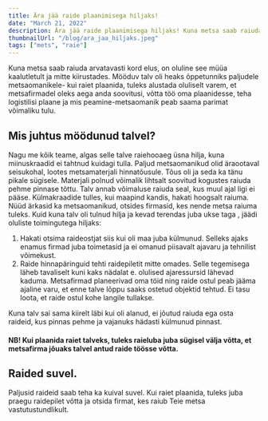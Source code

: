 ```yaml
---
title: Ära jää raide plaanimisega hiljaks!
date: "March 21, 2022"
description: Ära jää raide plaanimisega hiljaks! Kuna metsa saab raiuda arvatavasti kord elus, on oluline see müüa kaalutletult ja mitte kiirustades.
thumbnailUrl: "/blog/ara_jaa_hiljaks.jpeg"
tags: ["mets", "raie"]
---
```


Kuna metsa saab raiuda arvatavasti kord elus, on oluline see müüa kaalutletult ja mitte kiirustades. Mööduv talv oli heaks õppetunniks paljudele metsaomanikele- kui raiet plaanida, tuleks alustada oluliselt varem, et metsafirmadel oleks aega anda soovitusi, võtta töö oma plaanidesse, teha logistilisi plaane ja mis peamine-metsaomanik peab saama parimat võimaliku tulu.

## Mis juhtus möödunud talvel?

Nagu me kõik teame, algas selle talve raiehooaeg üsna hilja, kuna miinuskraadid ei tahtnud kuidagi tulla. Paljud metsaomanikud olid äraootaval seisukohal, lootes metsamaterjali hinnatõusule. Tõus oli ja seda ka tänu pikale sügisele. Materjali polnud võimalik lihtsalt soovitud kogustes raiuda pehme pinnase tõttu. Talv annab võimaluse raiuda seal, kus muul ajal ligi ei pääse. Külmakraadide tulles, kui maapind kandis, hakati hoogsalt raiuma. Nüüd ärkasid ka metsaomanikud, otsides firmasid, kes nende metsa raiuma tuleks. Kuid kuna talv oli tulnud hilja ja kevad terendas juba ukse taga , jäädi oluliste toimingutega hiljaks:

1. Hakati otsima raideostjat siis kui oli maa juba külmunud. Selleks ajaks enamus firmad juba toimetasid ja ei omanud piisavalt ajavaru ja tehnilist võimekust.
2. Raide hinnapäringuid tehti raidepiletit mitte omades. Selle tegemisega läheb tavaliselt kuni kaks nädalat e. olulised ajaressursid lähevad kaduma. Metsafirmad planeerivad oma töid ning raide ostul peab jääma ajaline varu, et enne talve lõppu saaks ostetud objektid tehtud. Ei tasu loota, et raide ostul kohe langile tullakse.

Kuna talv sai sama kiirelt läbi kui oli alanud, ei jõutud raiuda ega osta raideid, kus pinnas pehme ja vajanuks hädasti külmunud pinnast.

#### NB! Kui plaanida raiet talveks, tuleks raieluba juba sügisel välja võtta, et metsafirma jõuaks talvel antud raide töösse võtta.

## Raided suvel.

Paljusid raideid saab teha ka kuival suvel. Kui raiet plaanida, tuleks juba praegu raidepilet võtta ja otsida firmat, kes raiub Teie metsa vastutustundlikult.

